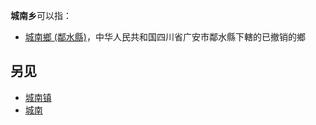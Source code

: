'''城南乡'''可以指：
{{PRC admin/disambig|14/10/31/204/000|33/06/24/200/000|43/05/03/200/000|43/06/82/205/000|43/10/22/200/000}}
* [[城南鄉_(鄰水縣)|城南鄉 (鄰水縣)]]，中华人民共和国四川省广安市鄰水縣下轄的已撤销的鄉
== 另见 ==
* [[城南镇|城南镇]]
* [[城南|城南]]
{{disambig|cat=三字中国乡名消歧义}}